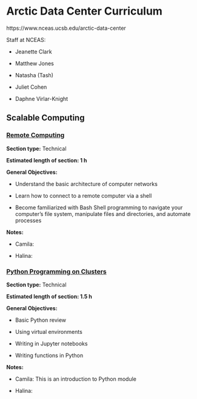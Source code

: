 # Arctic Data Center Curriculum

https://www.nceas.ucsb.edu/arctic-data-center

Staff at NCEAS:

-   Jeanette Clark

-   Matthew Jones

-   Natasha (Tash)

-   Juliet Cohen

-   Daphne Virlar-Knight

## Scalable Computing

### [Remote Computing](https://learning.nceas.ucsb.edu/2022-09-arctic/sections/02-remote-computing.html)

**Section type:** Technical

**Estimated length of section: 1 h**

**General Objectives:**

-   Understand the basic architecture of computer networks

-   Learn how to connect to a remote computer via a shell

-   Become familiarized with Bash Shell programming to navigate your computer's file system, manipulate files and directories, and automate processes

**Notes:**

-   Camila:

-   Halina:

### [Python Programming on Clusters](https://learning.nceas.ucsb.edu/2022-09-arctic/sections/03-python-intro.html) 

**Section type:** Technical

**Estimated length of section: 1.5 h**

**General Objectives:**

-   Basic Python review

-   Using virtual environments

-   Writing in Jupyter notebooks

-   Writing functions in Python

**Notes:**

-   Camila: This is an introduction to Python module

-   Halina:

